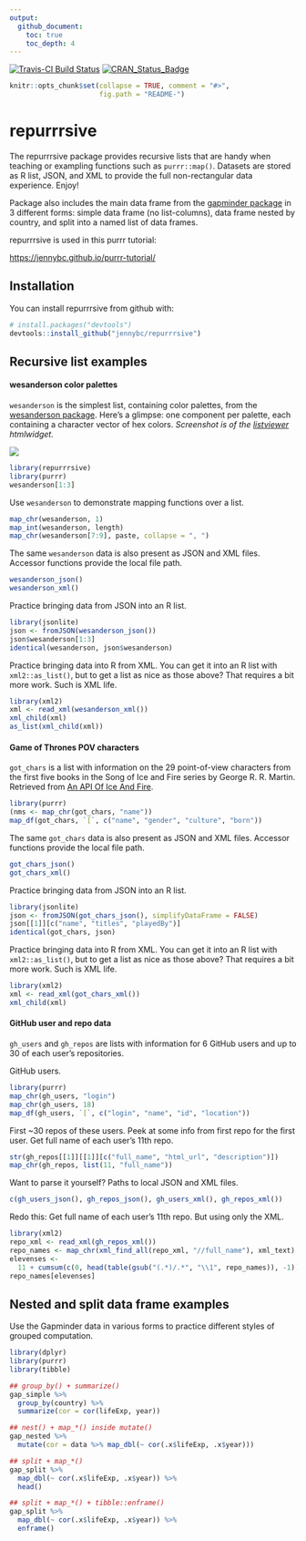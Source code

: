 ```yaml
---
output:
  github_document:
    toc: true
    toc_depth: 4
---
```


<!-- README.md is generated from README.Rmd. Please edit that file -->

[![Travis-CI Build Status](https://travis-ci.org/jennybc/repurrrsive.svg?branch=master)](https://travis-ci.org/jennybc/repurrrsive) [![CRAN_Status_Badge](http://www.r-pkg.org/badges/version/repurrrsive)](https://cran.r-project.org/package=repurrrsive)

```r
knitr::opts_chunk$set(collapse = TRUE, comment = "#>",
                      fig.path = "README-")
```

# repurrrsive

The repurrrsive package provides recursive lists that are handy when teaching or exampling functions such as `purrr::map()`. Datasets are stored as R list, JSON, and XML to provide the full non-rectangular data experience. Enjoy!

Package also includes the main data frame from the [gapminder package](https://CRAN.R-project.org/package=gapminder) in 3 different forms: simple data frame (no list-columns), data frame nested by country, and split into a named list of data frames.

repurrrsive is used in this purrr tutorial:

<https://jennybc.github.io/purrr-tutorial/>

## Installation

You can install repurrrsive from github with:

```r
# install.packages("devtools")
devtools::install_github("jennybc/repurrrsive")
```

## Recursive list examples

#### wesanderson color palettes

`wesanderson` is the simplest list, containing color palettes, from the [wesanderson package](https://cran.r-project.org/package=wesanderson). Here's a glimpse: one component per palette, each containing a character vector of hex colors. *Screenshot is of the [listviewer](https://CRAN.R-project.org/package=listviewer) htmlwidget.*

![](img/wesanderson-listviewer-jsonedit.png)

```r
library(repurrrsive)
library(purrr)
wesanderson[1:3]
```

Use `wesanderson` to demonstrate mapping functions over a list.

```r
map_chr(wesanderson, 1)
map_int(wesanderson, length)
map_chr(wesanderson[7:9], paste, collapse = ", ")
```

The same `wesanderson` data is also present as JSON and XML files. Accessor functions provide the local file path.

```r
wesanderson_json()
wesanderson_xml()
```

Practice bringing data from JSON into an R list.

```r
library(jsonlite)
json <- fromJSON(wesanderson_json())
json$wesanderson[1:3]
identical(wesanderson, json$wesanderson)
```

Practice bringing data into R from XML. You can get it into an R list with `xml2::as_list()`, but to get a list as nice as those above? That requires a bit more work. Such is XML life.

```r
library(xml2)
xml <- read_xml(wesanderson_xml())
xml_child(xml)
as_list(xml_child(xml))
```

#### Game of Thrones POV characters

`got_chars` is a list with information on the 29 point-of-view characters from the first five books in the Song of Ice and Fire series by George R. R. Martin. Retrieved from [An API Of Ice And Fire](https://anapioficeandfire.com).

```r
library(purrr)
(nms <- map_chr(got_chars, "name"))
map_df(got_chars, `[`, c("name", "gender", "culture", "born"))
```

The same `got_chars` data is also present as JSON and XML files. Accessor functions provide the local file path.

```r
got_chars_json()
got_chars_xml()
```

Practice bringing data from JSON into an R list.

```r
library(jsonlite)
json <- fromJSON(got_chars_json(), simplifyDataFrame = FALSE)
json[[1]][c("name", "titles", "playedBy")]
identical(got_chars, json)
```

Practice bringing data into R from XML. You can get it into an R list with `xml2::as_list()`, but to get a list as nice as those above? That requires a bit more work. Such is XML life.

```r
library(xml2)
xml <- read_xml(got_chars_xml())
xml_child(xml)
```

#### GitHub user and repo data

`gh_users` and `gh_repos` are lists with information for 6 GitHub users and up to 30 of each user's repositories.

GitHub users.

```r
library(purrr)
map_chr(gh_users, "login")
map_chr(gh_users, 18)
map_df(gh_users, `[`, c("login", "name", "id", "location"))
```

First ~30 repos of these users. Peek at some info from first repo for the first user. Get full name of each user's 11th repo.

```r
str(gh_repos[[1]][[1]][c("full_name", "html_url", "description")])
map_chr(gh_repos, list(11, "full_name"))
```

Want to parse it yourself? Paths to local JSON and XML files.

```r
c(gh_users_json(), gh_repos_json(), gh_users_xml(), gh_repos_xml())
```

Redo this: Get full name of each user's 11th repo. But using only the XML.

```r
library(xml2)
repo_xml <- read_xml(gh_repos_xml())
repo_names <- map_chr(xml_find_all(repo_xml, "//full_name"), xml_text)
elevenses <- 
  11 + cumsum(c(0, head(table(gsub("(.*)/.*", "\\1", repo_names)), -1)))
repo_names[elevenses]
```


## Nested and split data frame examples

Use the Gapminder data in various forms to practice different styles of grouped computation.

```r
library(dplyr)
library(purrr)
library(tibble)

## group_by() + summarize()
gap_simple %>% 
  group_by(country) %>%
  summarize(cor = cor(lifeExp, year))

## nest() + map_*() inside mutate()
gap_nested %>%
  mutate(cor = data %>% map_dbl(~ cor(.x$lifeExp, .x$year)))

## split + map_*()
gap_split %>% 
  map_dbl(~ cor(.x$lifeExp, .x$year)) %>% 
  head()

## split + map_*() + tibble::enframe()
gap_split %>% 
  map_dbl(~ cor(.x$lifeExp, .x$year)) %>% 
  enframe()
```

